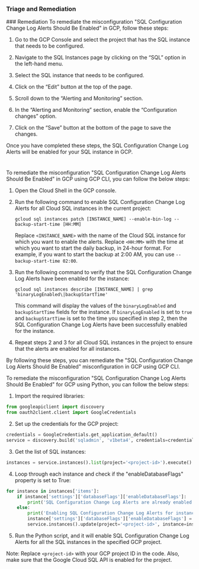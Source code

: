 
### Triage and Remediation
<Tabs>
<Tab title='Remediation'>
### Remediation

<AccordionGroup>
<Accordion title='Using Console' defaultOpen='true'>
To remediate the misconfiguration "SQL Configuration Change Log Alerts Should Be Enabled" in GCP, follow these steps:

1. Go to the GCP Console and select the project that has the SQL instance that needs to be configured.

2. Navigate to the SQL Instances page by clicking on the “SQL” option in the left-hand menu.

3. Select the SQL instance that needs to be configured.

4. Click on the “Edit” button at the top of the page.

5. Scroll down to the “Alerting and Monitoring” section.

6. In the “Alerting and Monitoring” section, enable the “Configuration changes” option.

7. Click on the “Save” button at the bottom of the page to save the changes.

Once you have completed these steps, the SQL Configuration Change Log Alerts will be enabled for your SQL instance in GCP.

#
</Accordion>

<Accordion title='Using CLI'>
To remediate the misconfiguration "SQL Configuration Change Log Alerts Should Be Enabled" in GCP using GCP CLI, you can follow the below steps:

1. Open the Cloud Shell in the GCP console.

2. Run the following command to enable SQL Configuration Change Log Alerts for all Cloud SQL instances in the current project:
   
   ```
   gcloud sql instances patch [INSTANCE_NAME] --enable-bin-log --backup-start-time [HH:MM]
   ```
   Replace `<INSTANCE_NAME>` with the name of the Cloud SQL instance for which you want to enable the alerts. Replace `<HH:MM>` with the time at which you want to start the daily backup, in 24-hour format. For example, if you want to start the backup at 2:00 AM, you can use `--backup-start-time 02:00`.

3. Run the following command to verify that the SQL Configuration Change Log Alerts have been enabled for the instance:
   
   ```
   gcloud sql instances describe [INSTANCE_NAME] | grep 'binaryLogEnabled\|backupStartTime'
   ```
   This command will display the values of the `binaryLogEnabled` and `backupStartTime` fields for the instance. If `binaryLogEnabled` is set to `true` and `backupStartTime` is set to the time you specified in step 2, then the SQL Configuration Change Log Alerts have been successfully enabled for the instance.

4. Repeat steps 2 and 3 for all Cloud SQL instances in the project to ensure that the alerts are enabled for all instances.

By following these steps, you can remediate the "SQL Configuration Change Log Alerts Should Be Enabled" misconfiguration in GCP using GCP CLI.
</Accordion>

<Accordion title='Using Python'>
To remediate the misconfiguration "SQL Configuration Change Log Alerts Should Be Enabled" for GCP using Python, you can follow the below steps:

1. Import the required libraries:

```python
from googleapiclient import discovery
from oauth2client.client import GoogleCredentials
```

2. Set up the credentials for the GCP project:

```python
credentials = GoogleCredentials.get_application_default()
service = discovery.build('sqladmin', 'v1beta4', credentials=credentials)
```

3. Get the list of SQL instances:

```python
instances = service.instances().list(project='<project-id>').execute()
```

4. Loop through each instance and check if the "enableDatabaseFlags" property is set to True:

```python
for instance in instances['items']:
    if instance['settings']['databaseFlags']['enableDatabaseFlags']:
        print('SQL Configuration Change Log Alerts are already enabled for instance: ' + instance['name'])
    else:
        print('Enabling SQL Configuration Change Log Alerts for instance: ' + instance['name'])
        instance['settings']['databaseFlags']['enableDatabaseFlags'] = True
        service.instances().update(project='<project-id>', instance=instance['name'], body=instance).execute()
```

5. Run the Python script, and it will enable SQL Configuration Change Log Alerts for all the SQL instances in the specified GCP project.

Note: Replace `<project-id>` with your GCP project ID in the code. Also, make sure that the Google Cloud SQL API is enabled for the project.
</Accordion>

</AccordionGroup>
</Tab>
</Tabs>
